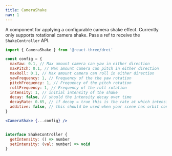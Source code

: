 ```yaml
---
title: CameraShake
nav: 1
---
```


A component for applying a configurable camera shake effect. Currently only supports rotational camera shake. Pass a ref to receive the `ShakeController` API.

```jsx
import { CameraShake } from '@react-three/drei'

const config = {
  maxYaw: 0.1, // Max amount camera can yaw in either direction
  maxPitch: 0.1, // Max amount camera can pitch in either direction
  maxRoll: 0.1, // Max amount camera can roll in either direction
  yawFrequency: 1, // Frequency of the the yaw rotation
  pitchFrequency: 1, // Frequency of the pitch rotation
  rollFrequency: 1, // Frequency of the roll rotation
  intensity: 1, // initial intensity of the shake
  decay: false, // should the intensity decay over time
  decayRate: 0.65, // if decay = true this is the rate at which intensity will reduce at
  additive: false, // this should be used when your scene has orbit controls
}

<CameraShake {...config} />


interface ShakeController {
  getIntensity: () => number
  setIntensity: (val: number) => void
}
```

<StoryBook lib="drei" id="camera-camerashake--camera-shake-st" />
